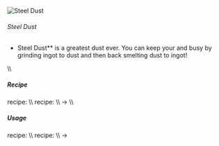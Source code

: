 ![Steel Dust ](/mods/techreborn/steel_dust.png)

###### Steel Dust


- Steel Dust** is a greatest dust ever. You can keep your
        <Mcitem id="techreborn:grinder"/> and
        <Mcitem id="techreborn:blast_furnace"/> busy
        by grinding ingot to dust and then back smelting dust to ingot!

\\\\

##### Recipe

<Mcitem id="minecraft:crafting_table"/> recipe:
<Recipe recipe=" input techreborn:small_pile_of_steel_dust
techreborn:small_pile_of_steel_dust air input
techreborn:small_pile_of_steel_dust techreborn:small_pile_of_steel_dust
air input air air air output techreborn:steel_dust "/>
\\\\ <Mcitem id="techreborn:grinder"/> recipe: \\\\
<Mcitem id="techreborn:steel_ingot"/> -\>
<Mcitem id="techreborn:steel_dust"/> \\\\

##### Usage

<Mcitem id="minecraft:crafting_table"/> recipe:
<Recipe recipe=" input air air air input air techreborn:steel_dust air
input air air air output techreborn:small_pile_of_steel_dust,4
"/> \\\\
<Mcitem id="techreborn:blast_furnace"/> recipe: \\\\
<Mcitem id="techreborn:steel_dust"/> -\>
<Mcitem id="techreborn:steel_ingot"/>
